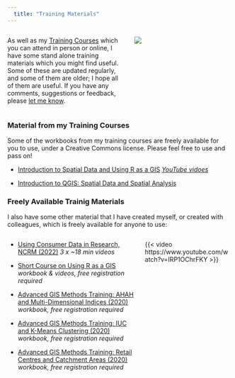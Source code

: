 ```yaml
---
  title: "Training Materials"
---
```


::: columns
::: {.column width="55%"}
As well as my [Training Courses](training-courses.html) which you can attend in person or online, I have some stand alone training materials which you might find useful. Some of these are updated regularly, and some of them are older; I hope all of them are useful. If you have any comments, suggestions or feedback, please [let me know](index.html).
:::

::: {.column width="45%"}
![](images/workbook.png)
:::
:::

### Material from my Training Courses

Some of the workbooks from my training courses are freely available for you to use, under a Creative Commons license. Please feel free to use and pass on!

-   [Introduction to Spatial Data and Using R as a GIS](https://github.com/nickbearman/intro-r-spatial-analysis/#introduction-to-spatial-data--using-r-as-a-gis) *[YouTube vidoes](https://www.youtube.com/watch?v=GeC3vX3eSdQ&list=PL2cx4rRovg3yDLudxo6SxjMuY1-HJu7AP)*

-   [Introduction to QGIS: Spatial Data and Spatial Analysis](https://github.com/nickbearman/intro-qgis-spatial-data?tab=readme-ov-file#introduction-to-qgis-spatial-data-and-spatial-analysis)

### Freely Available Trainig Materials

I also have some other material that I have created myself, or created with colleagues, which is freely available for anyone to use:

::: columns
::: {.column width="60%"}
-   [Using Consumer Data in Research, NCRM (2022)](https://www.dementiaresearcher.nihr.ac.uk/using-consumer-data-in-r) *3 x \~18 min videos*

-   [Short Course on Using R as a GIS](https://data.cdrc.ac.uk/dataset/short-course-using-r-gis) *workbook & videos, free registration required*

-   [Advanced GIS Methods Training: AHAH and Multi-Dimensional Indices (2020)](https://data.cdrc.ac.uk/dataset/advanced-gis-methods-training-ahah-and-multi-dimensional-indices) *workbook, free registration required*

-   [Advanced GIS Methods Training: IUC and K-Means Clustering (2020)](https://data.cdrc.ac.uk/dataset/advanced-gis-methods-training-iuc-and-k-means-clustering) *workbook, free registration required*

-   [Advanced GIS Methods Training: Retail Centres and Catchment Areas (2020)](https://data.cdrc.ac.uk/dataset/advanced-gis-methods-training-retail-centres-and-catchment-areas) *workbook, free registration required*

<!-- SODA training materials -->
:::

::: {.column width="40%"}
{{< video https://www.youtube.com/watch?v=IRP1OChrFKY >}}
:::
:::
